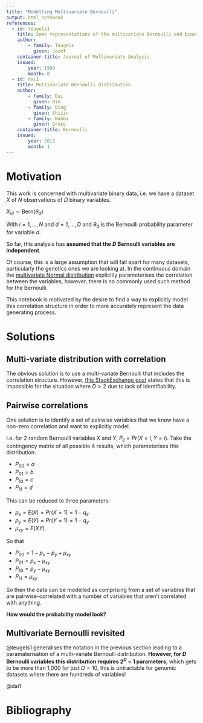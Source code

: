 ```yaml
---
title: "Modelling Multivariate Bernoulli"
output: html_notebook
references:
  - id: teugels1
    title: Some representations of the multivariate Bernoulli and binomial distributions
    author: 
        - family: Teugels
          given: Jozef 
    container-title: Journal of Multivariate Analysis
    issued:
        year: 1990
        month: 8
  - id: dai1
    title: Multivariate Bernoulli distribution
    author: 
        - family: Dai
          given: Bin 
        - family: Ding
          given: Shiiin 
        - family: Wahba
          given: Grace 
    container-title: Bernoulli
    issued:
        year: 2013
        month: 1
---
```


# Motivation


This work is concerned with multivariate binary data, i.e. we have a dataset $X$ of $N$ observations of $D$ binary variables.

$X_{id} \sim \text{Bern}(\theta_{d})$

With $i = 1, \dots, N$ and $d = 1, \dots, D$ and $\theta_d$ is the Bernoulli probability parameter for variable $d$.

So far, this analysis has **assumed that the $D$ Bernoulli variables are independent**.

Of course, this is a large assumption that will fall apart for many datasets, particularly the genetics ones we are looking at.
In the continuous domain the [multivariate Normal distribution](https://en.wikipedia.org/wiki/Multivariate_normal_distribution) explicitly parameterises the correlation between the variables, however, there is no commonly used such method for the Bernoulli.

This notebook is motivated by the desire to find a way to explicitly model this correlation structure in order to more accurately represent the data generating process.

# Solutions

## Multi-variate distribution with correlation

The obvious solution is to use a multi-variate Bernoulli that includes the correlation structure. 
However, [this StackExchange post](https://stats.stackexchange.com/questions/279706/correlated-bernoulli-trials-multivariate-bernoulli-distribution) states that this is impossible for the situation where $D > 2$ due to lack of identifiability.

## Pairwise correlations

One solution is to identify a set of pairwise variables that we know have a non-zero correlation and want to explicitly model.

I.e. for 2 random Bernoulli variables $X$ and $Y$, $P_{ij} = Pr(X=i, Y=i)$.
Take the contingency matrix of all possible 4 results, which parameterises this distribution:

  - $P_{00} = a$
  - $P_{01} = b$
  - $P_{10} = c$
  - $P_{11} = d$
  
This can be reduced to three parameters:

  - $p_x = E(X) = Pr(X = 1) = 1 - q_x$
  - $p_y = E(Y) = Pr(Y = 1) = 1 - q_y$
  - $\mu_{xy} = E(XY)$
  
  
So that

  - $P_{00} = 1 - p_x - p_y + \mu_{xy}$
  - $P_{01} = p_x - \mu_{xy}$
  - $P_{10} = p_y - \mu_{xy}$
  - $P_{11} = \mu_{xy}$

So then the data can be modelled as comprising from a set of variables that are pairwise-correlated with a number of variables that aren't correlated with anything.

**How would the probability model look?**

## Multivariate Bernoulli revisited

@teugels1 generalises the notation in the previous section leading to a paramaterisation of a multi-variate Bernoulli distribution.
**However, for $D$ Bernoulli variables this distribution requires $2^{D}-1$ parameters**, which gets to be more than 1,000 for just $D=10$, this is untractable for genomic datasets where there are hundreds of variables!

@dai1

# Bibliography

